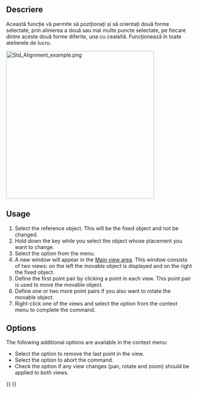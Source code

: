 <languages/>

{{Docnav
|[[Std_TransformManip|TransformManip]]
|[[Std_Edit|Edit]]
|[[Std_Edit_Menu|Std Edit Menu]]
|IconL=Std_TransformManip.svg
|IconR=Std_Edit.svg
|IconC=Freecad.svg
}}

<div class="mw-translate-fuzzy">
{{GuiCommand|Name=Std Alignment|MenuLocation=[[Std_Edit_Menu|Edit]] → Alignment...|Workbenches=All|SeeAlso=[[Std Placement|Placement]]}}
</div>

<span id="Description"></span>
<div class="mw-translate-fuzzy">
==Descriere==
</div>

<div class="mw-translate-fuzzy">
Această funcție vă permite să poziționați și să orientați două forme selectate, prin alinierea a două sau mai multe puncte selectate, pe fiecare dintre aceste două forme diferite, una cu cealaltă. Funcționează în toate atelierele de lucru.
</div>

[[Image:Std_Alignment_example.png|400px]]
{{Caption|The command interface after two point pairs have been defined}}

==Usage==

# Select the reference object. This will be the fixed object and not be changed.
# Hold down the {{KEY|Ctrl}} key while you select the object whose placement you want to change.
# Select the {{MenuCommand|Edit → [[Image:Std_Alignment.svg|16px]] Alignment...}} option from the menu.
# A new window will appear in the [[Main_view_area|Main view area]]. This window consists of two views: on the left the movable object is displayed and on the right the fixed object.
# Define the first point pair by clicking a point in each view. This point pair is used to move the movable object.
# Define one or two more point pairs if you also want to rotate the movable object.
# Right-click one of the views and select the {{MenuCommand|Align}} option from the context menu to complete the command.

==Options==

The following additional options are available in the context menu:
* Select the {{MenuCommand|Remove last point}} option to remove the last point in the view.
* Select the {{MenuCommand|Cancel}} option to abort the command.
* Check the {{MenuCommand|Syncronize views}} option if any view changes (pan, rotate and zoom) should be applied to both views.


{{Docnav
|[[Std_TransformManip|TransformManip]]
|[[Std_Edit|Edit]]
|[[Std_Edit_Menu|Std Edit Menu]]
|IconL=Std_TransformManip.svg
|IconR=Std_Edit.svg
|IconC=Freecad.svg
}}

{{Std_Base_navi{{#translation:}}}}
{{Userdocnavi{{#translation:}}}}